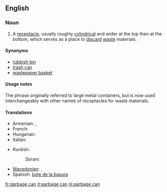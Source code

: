 ==English==

===Noun===
{{en-noun|sg=[[garbage]] [[can]]}}

# A [[receptacle]], usually roughly [[cylindrical]] and wider at the top then at the bottom, which serves as a place to [[discard]] [[waste]] materials.

====Synonyms====
* [[rubbish bin]]
* [[trash can]]
* [[wastepaper basket]]

====Usage notes====
The phrase originally referred to large metal containers, but is now used interchangeably with other names of receptacles for waste materials.

====Translations====
{{trans-top|A receptacle, which serves as a place to discard waste materials.}}
* Armenian: {{t|hy|աղբարկղ|tr=aġbarkġ|sc=Armn}},  {{t|hy|աղբաման|tr=aġbaman|sc=Armn}}
* French: {{t+|fr|poubelle|m}}
* Hungarian: {{t-|hu|szemétvödör}}
* Italian: {{t+|it|secchio delle immondizie}}
{{trans-mid}}
* Kurdish:
*: Sorani: {{t|ku|ته‌نه‌که‌ی خۆڵ|tr=tenekei xoll|sc=ku-Arab}}
* [[Macedonian]]: {{t|mk|корпа за отпадоци|f|tr=kórpa za otpádoci|sc=Cyrl}},  {{t|mk|канта за ѓубре|f|tr=kánta za ǵúbre|sc=Cyrl}}
* Spanish: [[bote de la basura]]
{{trans-bottom}}

[[fr:garbage can]]
[[it:garbage can]]
[[nl:garbage can]]